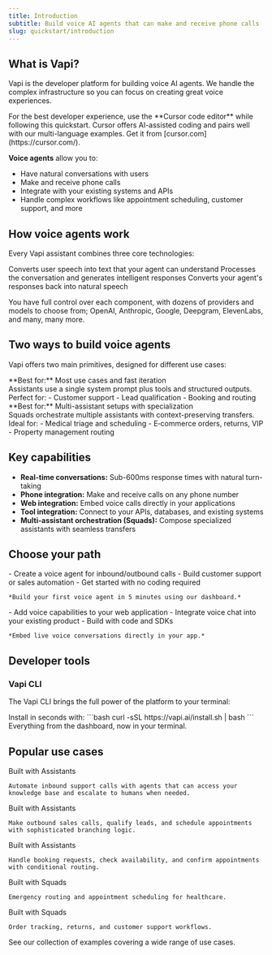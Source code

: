 ```yaml
---
title: Introduction
subtitle: Build voice AI agents that can make and receive phone calls
slug: quickstart/introduction
---
```


## What is Vapi?

Vapi is the developer platform for building voice AI agents. We handle the complex infrastructure so you can focus on creating great voice experiences.

<Tip>
For the best developer experience, use the **Cursor code editor** while following this quickstart. Cursor offers AI-assisted coding and pairs well with our multi-language examples. Get it from [cursor.com](https://cursor.com/).
</Tip>

**Voice agents** allow you to:
- Have natural conversations with users
- Make and receive phone calls
- Integrate with your existing systems and APIs
- Handle complex workflows like appointment scheduling, customer support, and more

## How voice agents work

Every Vapi assistant combines three core technologies:

<CardGroup cols={3}>
  <Card title="Speech-to-Text" icon="microphone" iconType="solid">
    Converts user speech into text that your agent can understand
  </Card>
  <Card title="Large Language Model" icon="brain" iconType="solid">
    Processes the conversation and generates intelligent responses
  </Card>
  <Card title="Text-to-Speech" icon="volume-high" iconType="solid">
    Converts your agent's responses back into natural speech
  </Card>
</CardGroup>

You have full control over each component, with dozens of providers and models to choose from; OpenAI, Anthropic, Google, Deepgram, ElevenLabs, and many, many more.

## Two ways to build voice agents

Vapi offers two main primitives, designed for different use cases:

<CardGroup cols={2}>
  <Card 
    title="Assistants" 
    icon="robot" 
    iconType="solid"
    href="/assistants/quickstart"
  >
    <div className='absolute top-4 right-4'>
      <Icon icon="arrow-up-right-from-square" />
    </div>
    **Best for:** Most use cases and fast iteration
    <br />
    Assistants use a single system prompt plus tools and structured outputs. Perfect for:
    - Customer support
    - Lead qualification
    - Booking and routing
  </Card>
  <Card 
    title="Squads" 
    icon="users" 
    iconType="solid"
    href="/squads"
  >
    <div className='absolute top-4 right-4'>
      <Icon icon="arrow-up-right-from-square" />
    </div>
    **Best for:** Multi-assistant setups with specialization
    <br />
    Squads orchestrate multiple assistants with context-preserving transfers. Ideal for:
    - Medical triage and scheduling
    - E‑commerce orders, returns, VIP
    - Property management routing
  </Card>
</CardGroup>

## Key capabilities

- **Real-time conversations:** Sub-600ms response times with natural turn-taking
- **Phone integration:** Make and receive calls on any phone number
- **Web integration:** Embed voice calls directly in your applications  
- **Tool integration:** Connect to your APIs, databases, and existing systems
- **Multi-assistant orchestration (Squads):** Compose specialized assistants with seamless transfers

## Choose your path

<CardGroup cols={2}>
  <Card
    title="Phone Calls"
    icon="phone"
    iconType="solid"
    href="/quickstart/phone"
  >
    <div className='absolute top-4 right-4'>
      <Icon icon="arrow-up-right-from-square" />
    </div>
    - Create a voice agent for inbound/outbound calls
    - Build customer support or sales automation
    - Get started with no coding required

    *Build your first voice agent in 5 minutes using our dashboard.*
  </Card>
  <Card
    title="Web Integration"
    icon="browser"
    iconType="solid"
    href="/quickstart/web"
  >
    <div className='absolute top-4 right-4'>
      <Icon icon="arrow-up-right-from-square" />
    </div>
    - Add voice capabilities to your web application
    - Integrate voice chat into your existing product
    - Build with code and SDKs

    *Embed live voice conversations directly in your app.*
  </Card>
</CardGroup>

## Developer tools

### Vapi CLI

The Vapi CLI brings the full power of the platform to your terminal:

<CardGroup cols={1}>
  <Card
    title="CLI Overview"
    icon="terminal"
    iconType="solid"
    href="/cli"
  >
    <div className='absolute top-4 right-4'>
      <Icon icon="arrow-up-right-from-square" />
    </div>
    Install in seconds with:
    ```bash
    curl -sSL https://vapi.ai/install.sh | bash
    ```
    Everything from the dashboard, now in your terminal.
  </Card>
</CardGroup>

## Popular use cases

<CardGroup cols={3}>
  <Card 
    title="Customer Support" 
    icon="headset" 
    iconType="solid"
    href="/assistants/examples/inbound-support"
  >
    <div className='absolute top-4 right-4'>
      <Icon icon="arrow-up-right-from-square" />
    </div>
    <div class="vapi-badge vapi-badge-assistant">Built with Assistants</div>
    
    Automate inbound support calls with agents that can access your knowledge base and escalate to humans when needed.
  </Card>
  <Card 
    title="Sales & Lead Qualification" 
    icon="phone-office" 
    iconType="solid"
    href="/assistants/examples/lead-qualification"
  >
    <div className='absolute top-4 right-4'>
      <Icon icon="arrow-up-right-from-square" />
    </div>
    <div class="vapi-badge vapi-badge-assistant">Built with Assistants</div>
    
    Make outbound sales calls, qualify leads, and schedule appointments with sophisticated branching logic.
  </Card>
  <Card 
    title="Appointment Scheduling" 
    icon="calendar-check" 
    iconType="solid"
    href="/assistants/examples/appointment-scheduling"
  >
    <div className='absolute top-4 right-4'>
      <Icon icon="arrow-up-right-from-square" />
    </div>
    <div class="vapi-badge vapi-badge-assistant">Built with Assistants</div>
    
    Handle booking requests, check availability, and confirm appointments with conditional routing.
  </Card>
  <Card 
    title="Medical Triage & Scheduling" 
    icon="stethoscope" 
    iconType="solid"
    href="/squads/examples/clinic-triage-scheduling"
  >
    <div className='absolute top-4 right-4'>
      <Icon icon="arrow-up-right-from-square" />
    </div>
    <div class="vapi-badge vapi-badge-squad">Built with Squads</div>
    
    Emergency routing and appointment scheduling for healthcare.
  </Card>
  <Card 
    title="E-commerce Order Management" 
    icon="shopping-cart" 
    iconType="solid"
    href="/squads/examples/ecommerce-order-management"
  >
    <div className='absolute top-4 right-4'>
      <Icon icon="arrow-up-right-from-square" />
    </div>
    <div class="vapi-badge vapi-badge-squad">Built with Squads</div>
    
    Order tracking, returns, and customer support workflows.
  </Card>
  <Card 
    title="See more examples" 
    icon="book" 
    iconType="solid" 
    href="/examples"
  >
    <div className='absolute top-4 right-4'>
      <Icon icon="arrow-up-right-from-square" />
    </div>
    See our collection of examples covering a wide range of use cases.
  </Card>
</CardGroup>
